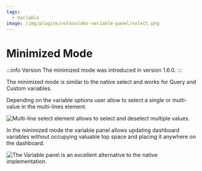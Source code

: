 ```yaml
---
tags:
  - Variable
image: /img/plugins/volkovlabs-variable-panel/select.png
---
```



# Minimized Mode

:::info Version
The minimized mode was introduced in version 1.6.0.
:::

The minimized mode is similar to the native select and works for Query and Custom variables.

Depending on the variable options user allow to select a single or multi-value in the multi-lines element.

<Image
  title="Multi-line select element allows to select and deselect multiple values."
  src="/img/plugins/volkovlabs-variable-panel/minimize.png"
/>

In the minimized mode the variable panel allows updating dashboard variables without occupying valuable top space and placing it anywhere on the dashboard.

<Image
  title="The Variable panel is an excellent alternative to the native implementation."
  src="/img/plugins/volkovlabs-variable-panel/select.png"
/>
